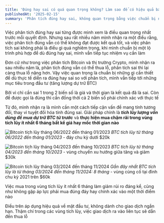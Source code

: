 ```yaml
---
title: 'Đúng hay sai có quá quan trọng không? Làm sao để có hiệu quả bất kể đúng hay sai?!'
publishedAt: '2025-02-15'
summary: 'Phân tích đúng hay sai, không quan trọng bằng việc chuẩn bị những hành động phù hợp bất kể phân tích của mình đúng hay sai'
---
```


Việc phân tích đúng hay sai từng được mình xem là điều quan trọng nhất trước mỗi quyết định. Nhưng sau rất nhiều năm mình 
nhận ra một điều rằng, việc phân tích đúng vẫn có thể không đạt được kết quả tốt, và việc phân tích sai
không phải là điều gì quá nghiêm trọng, khi mình chuẩn bị một lộ trình phù hợp để dù đúng hay sai, mình vẫn
tiếp tục nhiệm vụ cần làm

Đơn cử như trong việc phân tích Bitcoin và thị trường Crypto, mình nhận ra sau nhiều năm là, phân tích 
đúng vẫn có thể thua lỗ, phân tích sai thì lại càng thua lỗ nặng hơn. Vậy việc quan trọng là chuẩn bị những 
gì cần thiết để dù thực tế diễn ra đúng hay sai so với phân tích, mình vẫn tiếp tới những mục tiêu trong
đầu tư (tăng lượng dự trữ BTC) 

Bởi vì chỉ cần sai 1 trong 2 biến số là giá và thời gian là kết quả đã là sai. Còn để được gọi là đúng thì cần 
đồng thời cả 2 biến số phải chính xác với thực tế

Từ đó, mình nhận ra là mình cần một cách tiếp cận vấn đề mang tính tương đối, thay vì tuyệt đối hóa tính đúng sai.
Giải pháp chính là ***tích lũy lượng vốn dùng để mua dự trữ BTC từ trước*** và **thực hiện mua chậm rãi trong vùng tích lũy 
ít nhất 6 tháng bất kể giá hay mốc thời gian nào**

![Bitcoin tích lũy tháng 06/2022 đến tháng 01/2023](https://www.tradingview.com/x/OkCWI4w3/)
*BTC tích lũy từ tháng 06/2022 đến tháng 01/2023* - đáy chu kỳ dưới $20k

![Bitcoin tích lũy tháng 04/2023 đến tháng 10/2023](https://www.tradingview.com/x/RCDP5Luq/)
*BTC tích lũy từ tháng 04/2023 đến tháng 10/2023* - vùng chuyển xu hướng giữa tăng và giảm $30k

![Bitcoin tích lũy tháng 03/2024 đến tháng 11/2024](https://www.tradingview.com/x/FJ13u2IM/)
*Gần đây nhất BTC tích lũy là từ tháng 03/2024 đến tháng 11/2024: 8 tháng* - vùng củng cố tại đỉnh chu kỳ 2021 trên $60k

Việc mua trong vùng tích lũy ít nhất 6 tháng làm giảm rủi ro đáng kể, cũng như không gặp áp lực phải mua đúng đáy
hay chính xác vào một thời điểm nào

Điều trên áp dụng hiệu quả về mặt đầu tư, không dành cho giao dịch ngắn hạn. Thậm chí trong các vùng tích lũy, việc
giao dịch ra vào liên tục sẽ dẫn đến thua lỗ

